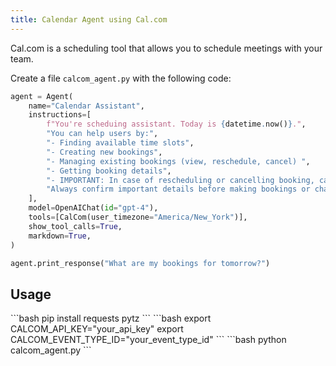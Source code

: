 ```yaml
---
title: Calendar Agent using Cal.com
---
```


Cal.com is a scheduling tool that allows you to schedule meetings with your team.

Create a file `calcom_agent.py` with the following code:

```python calcom_agent.py
agent = Agent(
    name="Calendar Assistant",
    instructions=[
        f"You're scheduing assistant. Today is {datetime.now()}.",
        "You can help users by:",
        "- Finding available time slots",
        "- Creating new bookings",
        "- Managing existing bookings (view, reschedule, cancel) ",
        "- Getting booking details",
        "- IMPORTANT: In case of rescheduling or cancelling booking, call the get_upcoming_bookings function to get the booking uid. check available slots before making a booking for given time",
        "Always confirm important details before making bookings or changes.",
    ],
    model=OpenAIChat(id="gpt-4"),
    tools=[CalCom(user_timezone="America/New_York")],
    show_tool_calls=True,
    markdown=True,
)

agent.print_response("What are my bookings for tomorrow?")
```

## Usage

<Steps>
  <Snippet file="create-venv-step.mdx" />

  <Step title="Install libraries">
    ```bash
    pip install requests pytz
    ```
  </Step>

  <Step title="Set environment variables">
    ```bash
    export CALCOM_API_KEY="your_api_key"
    export CALCOM_EVENT_TYPE_ID="your_event_type_id"
    ```
  </Step>

  <Step title="Run the agent">
    ```bash
    python calcom_agent.py
    ```
  </Step>

</Steps>